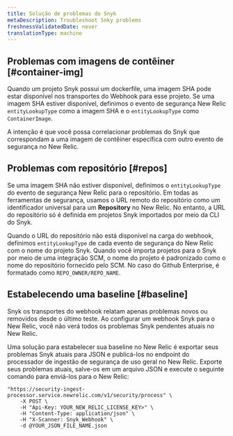 ```yaml
---
title: Solução de problemas do Snyk
metaDescription: Troubleshoot Snky problems
freshnessValidatedDate: never
translationType: machine
---
```


## Problemas com imagens de contêiner [#container-img]

Quando um projeto Snyk possui um dockerfile, uma imagem SHA pode estar disponível nos transportes do Webhook para esse projeto. Se uma imagem SHA estiver disponível, definimos o evento de segurança New Relic `entityLookupType` como a imagem SHA e o `entityLookupType` como `ContainerImage`.

A intenção é que você possa correlacionar problemas do Snyk que correspondam a uma imagem de contêiner específica com outro evento de segurança no New Relic.

## Problemas com repositório [#repos]

Se uma imagem SHA não estiver disponível, definimos o `entityLookupType` do evento de segurança New Relic para o repositório. Em todas as ferramentas de segurança, usamos o URL remoto do repositório como um identificador universal para um <DNT>**Repository**</DNT> no New Relic. No entanto, a URL do repositório só é definida em projetos Snyk importados por meio da CLI do Snyk.

Quando o URL do repositório não está disponível na carga do webhook, definimos `entityLookupType` de cada evento de segurança do New Relic com o nome do projeto Snyk. Quando você importa projetos para o Snyk por meio de uma integração SCM, o nome do projeto é padronizado como o nome do repositório fornecido pelo SCM. No caso do Github Enterprise, é formatado como `REPO_OWNER/REPO_NAME`.

## Estabelecendo uma baseline [#baseline]

<DNT>Snyk</DNT> os transportes do webhook relatam apenas problemas novos ou removidos desde o último teste. Ao configurar um webhook <DNT>Snyk</DNT> para o New Relic, você não verá todos os problemas <DNT>Snyk</DNT> pendentes atuais no New Relic.

Uma solução para estabelecer sua baseline no New Relic é exportar seus problemas <DNT>Snyk</DNT> atuais para JSON e publicá-los no endpoint do processador de ingestão de segurança de uso geral no New Relic. Exporte seus problemas atuais, salve-os em um arquivo JSON e execute o seguinte comando para enviá-los para o New Relic:

```shell
"https://security-ingest-processor.service.newrelic.com/v1/security/process" \
    -X POST \
    -H "Api-Key: YOUR_NEW_RELIC_LICENSE_KEY>" \
    -H "Content-Type: application/json" \
    -H "X-Scanner: Snyk_Webhook" \
    -d @YOUR_JSON_FILE_NAME.json
```
